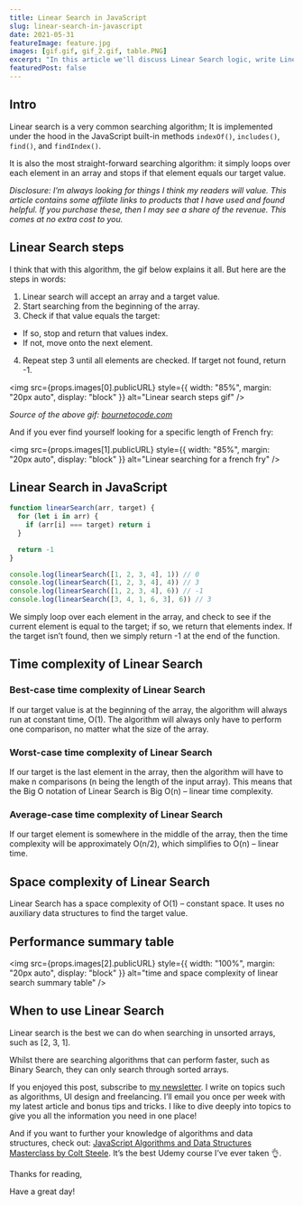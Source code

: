```yaml
---
title: Linear Search in JavaScript
slug: linear-search-in-javascript
date: 2021-05-31
featureImage: feature.jpg
images: [gif.gif, gif_2.gif, table.PNG]
excerpt: "In this article we'll discuss Linear Search logic, write Linear Search in JavaScript, discuss the time and space complexity of Linear Search and when to use Linear Search."
featuredPost: false
---
```


## Intro

Linear search is a very common searching algorithm; It is implemented under the hood in the JavaScript built-in methods `indexOf()`, `includes()`, `find()`, and `findIndex()`.

It is also the most straight-forward searching algorithm: it simply loops over each element in an array and stops if that element equals our target value.

_Disclosure: I’m always looking for things I think my readers will value. This article contains some affilate links to products that I have used and found helpful. If you purchase these, then I may see a share of the revenue. This comes at no extra cost to you._

## Linear Search steps

I think that with this algorithm, the gif below explains it all. But here are the steps in words:

1. Linear search will accept an array and a target value.
2. Start searching from the beginning of the array.
3. Check if that value equals the target:

- If so, stop and return that values index.
- If not, move onto the next element.

4. Repeat step 3 until all elements are checked. If target not found, return -1.

<img
  src={props.images[0].publicURL}
  style={{ width: "85%", margin: "20px auto", display: "block" }}
  alt="Linear search steps gif"
/>

_Source of the above gif: [bournetocode.com](https://bournetocode.com/projects/GCSE_Computing_Fundamentals/pages/3-1-3-searc_alg.html)_

And if you ever find yourself looking for a specific length of French fry:

<img
  src={props.images[1].publicURL}
  style={{ width: "85%", margin: "20px auto", display: "block" }}
  alt="Linear searching for a french fry"
/>

## Linear Search in JavaScript

```js
function linearSearch(arr, target) {
  for (let i in arr) {
    if (arr[i] === target) return i
  }

  return -1
}

console.log(linearSearch([1, 2, 3, 4], 1)) // 0
console.log(linearSearch([1, 2, 3, 4], 4)) // 3
console.log(linearSearch([1, 2, 3, 4], 6)) // -1
console.log(linearSearch([3, 4, 1, 6, 3], 6)) // 3
```

We simply loop over each element in the array, and check to see if the current element is equal to the target; if so, we return that elements index. If the target isn’t found, then we simply return -1 at the end of the function.

## Time complexity of Linear Search

### Best-case time complexity of Linear Search

If our target value is at the beginning of the array, the algorithm will always run at constant time, O(1). The algorithm will always only have to perform one comparison, no matter what the size of the array.

### Worst-case time complexity of Linear Search

If our target is the last element in the array, then the algorithm will have to make n comparisons (n being the length of the input array). This means that the Big O notation of Linear Search is Big O(n) – linear time complexity.

### Average-case time complexity of Linear Search

If our target element is somewhere in the middle of the array, then the time complexity will be approximately O(n/2), which simplifies to O(n) – linear time.

## Space complexity of Linear Search

Linear Search has a space complexity of O(1) – constant space. It uses no auxiliary data structures to find the target value.

## Performance summary table

<img
  src={props.images[2].publicURL}
  style={{ width: "100%", margin: "20px auto", display: "block" }}
  alt="time and space complexity of linear search summary table"
/>

## When to use Linear Search

Linear search is the best we can do when searching in unsorted arrays, such as [2, 3, 1].

Whilst there are searching algorithms that can perform faster, such as Binary Search, they can only search through sorted arrays.

If you enjoyed this post, subscribe to [my newsletter](https://www.doabledanny.com/newsletter-signup/). I write on topics such as algorithms, UI design and freelancing. I’ll email you once per week with my latest article and bonus tips and tricks. I like to dive deeply into topics to give you all the information you need in one place!

And if you want to further your knowledge of algorithms and data structures, check out: [JavaScript Algorithms and Data Structures Masterclass by Colt Steele](https://ad.admitad.com/g/05dgete24sfa55577a70b3e3b7aadc/?ulp=https%3A%2F%2Fwww.udemy.com%2Fcourse%2Fjs-algorithms-and-data-structures-masterclass%2F). It’s the best Udemy course I’ve ever taken 👌.

Thanks for reading,

Have a great day!
